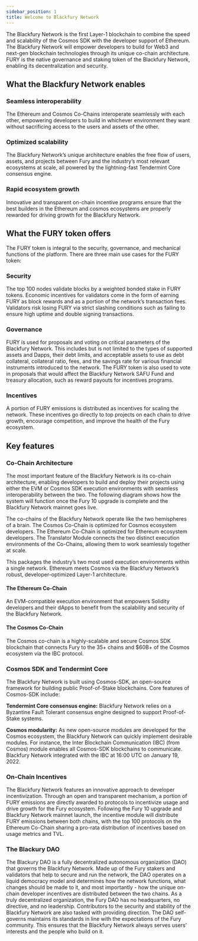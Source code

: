 ```yaml
---
sidebar_position: 1
title: Welcome to Blackfury Network
---
```


The Blackfury Network is the first Layer-1 blockchain to combine the speed and scalability of the Cosmos SDK with the developer support of Ethereum.
The Blackfury Network will empower developers to build for Web3 and next-gen blockchain technologies through its unique co-chain architecture.
FURY is the native governance and staking token of the Blackfury Network, enabling its decentralization and security.

## What the Blackfury Network enables

### Seamless interoperability

The Ethereum and Cosmos Co-Chains interoperate seamlessly with each other, empowering developers to build in whichever environment they want
without sacrificing access to the users and assets of the other.

### Optimized scalability

The Blackfury Network’s unique architecture enables the free flow of users, assets, and projects between Fury and the industry’s most relevant
ecosystems at scale, all powered by the lightning-fast Tendermint Core consensus engine.

### Rapid ecosystem growth

Innovative and transparent on-chain incentive programs ensure that the best builders in the Ethereum and cosmos ecosystems are properly rewarded
for driving growth for the Blackfury Network.

## What the FURY token offers

The FURY token is integral to the security, governance, and mechanical functions of the platform. There are three main use cases for the FURY token:

### Security

The top 100 nodes validate blocks by a weighted bonded stake in FURY tokens. Economic incentives for validators come in the form of earning FURY as
block rewards and as a portion of the network’s transaction fees. Validators risk losing FURY via strict slashing conditions such as failing to ensure
high uptime and double signing transactions.

### Governance

FURY is used for proposals and voting on critical parameters of the Blackfury Network. This includes but is not limited to the types of supported assets and Dapps,
their debt limits, and acceptable assets to use as debt collateral, collateral ratio, fees, and the savings rate for various financial instruments introduced
to the network. The FURY token is also used to vote in proposals that would affect the Blackfury Network SAFU Fund and treasury allocation, such as reward payouts
for incentives programs.

### Incentives

A portion of FURY emissions is distributed as incentives for scaling the network. These incentives go directly to top projects on each chain to drive growth,
encourage competition, and improve the health of the Fury ecosystem.

## Key features

### Co-Chain Architecture

The most important feature of the Blackfury Network is its co-chain architecture, enabling developers to build and deploy their projects using either the EVM or Cosmos SDK
execution environments with seamless interoperability between the two. The following diagram shows how the system will function once the Fury 10 upgrade is complete and
the Blackfury Network mainnet goes live.

The co-chains of the Blackfury Network operate like the two hemispheres of a brain. The Cosmos Co-Chain is optimized for Cosmos ecosystem developers. The Ethereum Co-Chain is
optimized for Ethereum ecosystem developers. The Translator Module connects the two distinct execution environments of the Co-Chains, allowing them to work seamlessly
together at scale.

This packages the industry’s two most used execution environments within a single network. Ethereum meets Cosmos via the Blackfury Network’s robust,
developer-optimized Layer-1 architecture.

#### The Ethereum Co-Chain

An EVM-compatible execution environment that empowers Solidity developers and their dApps to benefit from the scalability and security of the Blackfury Network.

#### The Cosmos Co-Chain

The Cosmos co-chain is a highly-scalable and secure Cosmos SDK blockchain that connects Fury to the 35+ chains and $60B+ of the Cosmos ecosystem via the IBC protocol.

### Cosmos SDK and Tendermint Core

The Blackfury Network is built using Cosmos-SDK, an open-source framework for building public Proof-of-Stake blockchains. Core features of Cosmos-SDK include:

**Tendermint Core consensus engine:** Blackfury Network relies on a Byzantine Fault Tolerant consensus engine designed to support Proof-of-Stake systems.

**Cosmos modularity:** As new open-source modules are developed for the Cosmos ecosystem, the Blackfury Network can quickly implement desirable modules.
For instance, the Inter Blockchain Communication (IBC) (from Cosmos) module enables all Cosmos-SDK blockchains to communicate. Blackfury Network integrated with the IBC at 16:00 UTC on January 19, 2022.

### On-Chain Incentives

The Blackfury Network features an innovative approach to developer incentivization. Through an open and transparent mechanism, a portion of FURY emissions are directly awarded to protocols to incentivize usage and drive growth for the Fury ecosystem.
Following the Fury 10 upgrade and Blackfury Network mainnet launch, the incentive module will distribute FURY emissions between both chains, with the top 100 protocols on the Ethereum Co-Chain sharing a pro-rata distribution of incentives based on usage metrics and TVL.

### The Blackury DAO

The Blackury DAO is a fully decentralized autonomous organization (DAO) that governs the Blackfury Network. Made up of the Fury stakers and validators that help to secure and run the network, the DAO operates on a liquid democracy model and determines how the network functions, what changes should be made to it, and most importantly - how the unique on-chain developer incentives are distributed between the two chains.
As a truly decentralized organization, the Fury DAO has no headquarters, no directive, and no leadership. Contributors to the security and stability of the Blackfury Network are also tasked with providing direction. The DAO self-governs maintains its standards in line with the expectations of the Fury community. This ensures that the Blackfury Network always serves users' interests and the people who build on it.
